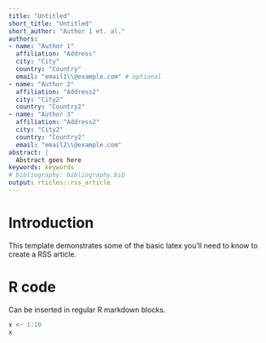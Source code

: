 ```yaml
---
title: "Untitled"
short_title: "Untitled"
short_author: "Author 1 et. al."
authors: 
- name: "Author 1"
  affiliation: "Address"
  city: "City"
  country: "Country"
  email: "email1\\@example.com" # optional
- name: "Author 2"
  affiliation: "Address2"
  city: "City2"
  country: "Country2"
- name: "Author 3"
  affiliation: "Address2"
  city: "City2"
  country: "Country2"
  email: "email2\\@example.com"
abstract: |
  Abstract goes here
keywords: keywords
# bibliography: bibliography.bib
output: rticles::rss_article
---
```


# Introduction

This template demonstrates some of the basic latex you'll need to know to create a RSS article.

# R code

Can be inserted in regular R markdown blocks.

```r
x <- 1:10
x
```
